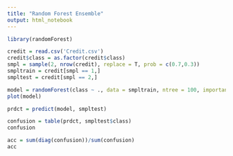 ---
title: "Random Forest Ensemble"
output: html_notebook
---


```{r}
library(randomForest)

credit = read.csv('Credit.csv')
credit$class = as.factor(credit$class)
smpl = sample(2, nrow(credit), replace = T, prob = c(0.7,0.3))
smpltrain = credit[smpl == 1,]
smpltest = credit[smpl == 2,]
```

```{r}
model = randomForest(class ~ ., data = smpltrain, ntree = 100, importance = T)
plot(model)
```

```{r}
prdct = predict(model, smpltest)

confusion = table(prdct, smpltest$class)
confusion

acc = sum(diag(confusion))/sum(confusion)
acc
```


